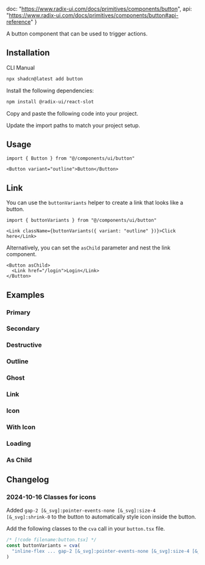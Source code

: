   doc: "https://www.radix-ui.com/docs/primitives/components/button",
  api: "https://www.radix-ui.com/docs/primitives/components/button#api-reference"
}

A button component that can be used to trigger actions.

<ComponentPreview demoName="button-demo" hint="Click to interact" />

## Installation

<Tabs defaultValue="cli">

<TabsList>
  <TabsTrigger value="cli">CLI</TabsTrigger>
  <TabsTrigger value="manual">Manual</TabsTrigger>
</TabsList>

<TabsContent value="cli">

```bash
npx shadcn@latest add button
```

</TabsContent>

<TabsContent value="manual">

<Steps>

<Step>Install the following dependencies:</Step>

```bash
npm install @radix-ui/react-slot
```

<Step>Copy and paste the following code into your project.</Step>

<ComponentSource name="button" />

<Step>Update the import paths to match your project setup.</Step>

</Steps>

</TabsContent>

</Tabs>

## Usage

<CodeExampleStack>

```tsx
import { Button } from "@/components/ui/button"
```

```tsx
<Button variant="outline">Button</Button>
```

</CodeExampleStack>

## Link

You can use the `buttonVariants` helper to create a link that looks like a button.

<CodeExampleStack>

```tsx
import { buttonVariants } from "@/components/ui/button"
```

```tsx
<Link className={buttonVariants({ variant: "outline" })}>Click here</Link>
```

</CodeExampleStack>

Alternatively, you can set the `asChild` parameter and nest the link component.

```tsx
<Button asChild>
  <Link href="/login">Login</Link>
</Button>
```

## Examples

### Primary

<ComponentPreview demoName="button-demo" hint="A primary button" />

### Secondary

<ComponentPreview demoName="button-secondary" hint="A secondary button" />

### Destructive

<ComponentPreview demoName="button-destructive" hint="A destructive button" />

### Outline

<ComponentPreview demoName="button-outline" hint="A button using the outline variant" />

### Ghost

<ComponentPreview demoName="button-ghost" hint="A button using the ghost variant" />

### Link

<ComponentPreview demoName="button-link" hint="A button using the link variant" />

### Icon

<ComponentPreview demoName="button-icon" hint="An icon button" />

### With Icon

<ComponentPreview demoName="button-with-icon" hint="A button with an icon" />

### Loading

<ComponentPreview demoName="button-loading" hint="A button with a loading state" />

### As Child

<ComponentPreview demoName="button-as-child" hint="A button wrapping a custom Link component" />

## Changelog

### 2024-10-16 Classes for icons

Added `gap-2 [&_svg]:pointer-events-none [&_svg]:size-4 [&_svg]:shrink-0` to the button to automatically style icon inside the button.

Add the following classes to the `cva` call in your `button.tsx` file.

```js
/* [!code filename:button.tsx] */
const buttonVariants = cva(
  "inline-flex ... gap-2 [&_svg]:pointer-events-none [&_svg]:size-4 [&_svg]:shrink-0"
)